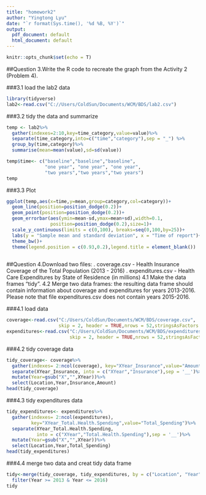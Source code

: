 ```yaml
---
title: "homework2"
author: "Yingtong Lyu"
date: "`r format(Sys.time(), '%d %B, %Y')`"
output: 
  pdf_document: default
  html_document: default
---
```


```r
knitr::opts_chunk$set(echo = T)
```


##Question 3.Write the R code to recreate the graph from the Activity 2 (Problem 4).

###3.1 load the lab2 data
```r
library(tidyverse)
lab2<-read.csv("C://Users/ColdSun/Documents/WCM/BDS/lab2.csv")
```
###3.2 tidy the data and summarize 
```r
temp <- lab2%>%
  gather(indexes=2:10,key=time_category,value=value)%>%
  separate(time_category,into=c("time","category"),sep = "_") %>%
  group_by(time,category)%>%
  summarise(mean=mean(value),sd=sd(value))
```
```r
temp$time<- c("baseline","baseline","baseline",
              "one year", "one year", "one year",
              "two years","two years","two years")
temp
```
###3.3 Plot 
```r
ggplot(temp,aes(x=time,y=mean,group=category,col=category))+
  geom_line(position=position_dodge(0.2))+
  geom_point(position=position_dodge(0.2))+
  geom_errorbar(aes(ymin=mean-sd,ymax=mean+sd),width=0.1,
                position=position_dodge(0.2),size=1)+
  scale_y_continuous(limits = c(0,100), breaks=seq(0,100,by=25))+
  labs(y = "Sample mean and standard deviation", x = "Time of report")+
  theme_bw()+
  theme(legend.position = c(0.93,0.2),legend.title = element_blank())
  
```
##Question 4.Download two files:
. coverage.csv - Health Insurance Coverage of the Total Population (2013 - 2016)
. expenditures.csv - Health Care Expenditures by State of Residence (in millions)
4.1 Make the data frames "tidy".
4.2 Merge two data frames: the resulting data frame should contain information about coverage and
expenditures for years 2013-2016. Please note that file expenditures.csv does not contain years
2015-2016.

###4.1 load data 
```r
coverage<-read.csv("C:/Users/ColdSun/Documents/WCM/BDS/coverage.csv", 
                   skip = 2, header = TRUE,nrows = 52,stringsAsFactors = F)
expenditures<-read.csv("C:/Users/ColdSun/Documents/WCM/BDS/expenditures.csv",
                       skip = 2, header = TRUE,nrows = 52,stringsAsFactors = F)
```

###4.2 tidy coverage data
```r
tidy_coverage<- coverage%>%
  gather(indexes= 2:ncol(coverage), key="XYear_Insurance",value="Amount")%>%
  separate(XYear_Insurance, into = c("XYear","Insurance"),sep = '__')%>%
  mutate(Year=gsub("X","",XYear))%>%
  select(Location,Year,Insurance,Amount)
head(tidy_coverage)
```
###4.3 tidy expenditures data
```r
tidy_expenditures<- expenditures%>%
  gather(indexes= 2:ncol(expenditures),
         key="XYear_Total.Health.Spending",value="Total_Spending")%>%
  separate(XYear_Total.Health.Spending, 
           into = c("XYear","Total.Health.Spending"),sep = '__')%>%
  mutate(Year=gsub("X","",XYear))%>%
  select(Location,Year,Total_Spending)
head(tidy_expenditures)
```
###4.4 merge two data and creat tidy data frame
```r
tidy<-merge(tidy_coverage, tidy_expenditures, by = c("Location", "Year"), all =TRUE) %>%
  filter(Year >= 2013 & Year <= 2016)
tidy
```
